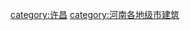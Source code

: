 {{Commons category|Buildings in Xuchang}}

[[category:许昌|category:许昌]]
[[category:河南各地级市建筑|category:河南各地级市建筑]]